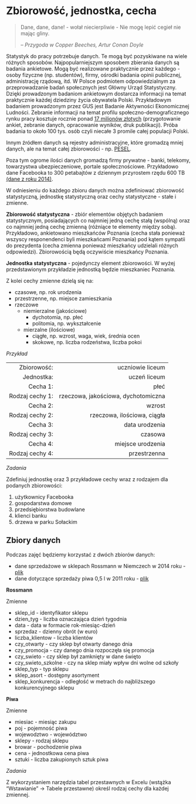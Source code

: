 # Zbiorowość, jednostka, cecha {#zbiorowosc}

> Dane, dane, dane! - wołał niecierpliwie - Nie mogę lepić cegieł nie mając gliny.
> 
> -- <cite>Przygoda w Copper Beeches, Artur Conan Doyle</cite>

Statystyk do pracy potrzebuje danych. Te mogą być pozyskiwane na wiele różnych sposobów. Najpopularniejszym sposobem zbierania danych są badania ankietowe. Mogą być realizowane praktycznie przez każdego - osoby fizyczne (np. studentów), firmy, ośrodki badania opinii publicznej, administrację rządową, itd. W Polsce podmiotem odpowiedzialnym za przeprowadzanie badań społecznych jest Główny Urząd Statystyczny. Dzięki prowadzonym badaniom ankietowym dostarcza informacji na temat praktycznie każdej dziedziny życia obywatela Polski. Przykładowym badaniem prowadzonym przez GUS jest Badanie Aktywności Ekonomicznej Ludności. Zebranie informacji na temat profilu społeczno-demograficznego rynku pracy kosztuje rocznie ponad [17 milionów złotych](http://bip.stat.gov.pl/dzialalnosc-statystyki-publicznej/program-badan-statystycznych/pbssp-2017/) (przygotowanie ankiet, zebranie danych, opracowanie wyników, druk publikacji). Próba badania to około 100 tys. osób czyli niecałe 3 promile całej populacji Polski.

Innym źródłem danych są rejestry administracyjne, które gromadzą mniej danych, ale na temat całej zbiorowości - np. [PESEL](https://pl.wikipedia.org/wiki/PESEL).

Poza tym ogrome ilości danych gromadzą firmy prywatne - banki, telekomy, towarzystwa ubezpieczeniowe, portale społecznościowe. Przykładowo dane Facebooka to 300 petabajtów z dziennym przyrostem rzędu 600 TB [(dane z roku 2014)](https://code.facebook.com/posts/229861827208629/scaling-the-facebook-data-warehouse-to-300-pb/).

W odniesieniu do każdego zbioru danych można zdefiniować zbiorowość statystyczną, jednostkę statystyczną oraz cechy statystyczne - stałe i zmienne.

**Zbiorowość statystyczna** - zbiór elementów objętych badaniem statystycznym, posiadających co najmniej jedną cechę stałą (wspólną) oraz co najmniej jedną cechę zmienną (różniące te elementy między sobą). Przykładowo, ankietowano mieszkańców Poznania (cecha stała ponieważ wszyscy responendenci byli mieszkańcami Poznania) pod kątem sympatii do prezydenta (cecha zmienna ponieważ mieszkańcy udzielali różnych odpowiedzi). Zbiorowością będą oczywiście mieszkańcy Poznania.

**Jednostka statystyczna** - pojedynczy element zbiorowości. W wyżej przedstawionym przykładzie jednostką będzie mieszkaniec Poznania.

Z kolei cechy zmienne dzielą się na:

- czasowe, np. rok urodzenia
- przestrzenne, np. miejsce zamieszkania
- rzeczowe
    - niemierzalne (jakościowe)
        - dychotomia, np. płeć
        - politomia, np. wykształcenie
    - mierzalne (ilościowe)
        - ciągłe, np. wzrost, waga, wiek, średnia ocen
        - skokowe, np. liczba rodzeństwa, liczba pokoi
    
_Przykład_

| | |
|----------------:|------------------------------------:|
| Zbiorowość: | uczniowie liceum |
| Jednostka: | uczeń liceum |
| Cecha 1: | płeć |
| Rodzaj cechy 1: | rzeczowa, jakościowa, dychotomiczna |
| Cecha 2: | wzrost |
| Rodzaj cechy 2: | rzeczowa, ilościowa, ciągła |
| Cecha 3: | data urodzenia |
| Rodzaj cechy 3: | czasowa |
| Cecha 4: | miejsce urodzenia |
| Rodzaj cechy 4: | przestrzenna |

_Zadania_

Zdefiniuj jednostkę oraz 3 przykładowe cechy wraz z rodzajem dla podanych zbiorowości:

1. użytkownicy Facebooka
2. gospodarstwa domowe
3. przedsiębiorstwa budowlane
4. klienci banku
5. drzewa w parku Sołackim

## Zbiory danych

Podczas zajęć będziemy korzystać z dwóch zbiorów danych:

- dane sprzedażowe w sklepach Rossmann w Niemczech w 2014 roku - [plik](zbiory/rossmann.xlsx)
- dane dotyczące sprzedaży piwa 0,5 l w 2011 roku - [plik](zbiory/piwa.xlsx)

**Rossmann**

Zmienne

- sklep_id - identyfikator sklepu
- dzien_tyg - liczba oznaczająca dzień tygodnia
- data - data w formacie rok-miesiąc-dzień
- sprzedaz - dzienny obrót (w euro)
- liczba_klientow - liczba klientów
- czy_otwarty - czy sklep był otwarty danego dnia
- czy_promocja - czy danego dnia rozpoczęła się promocja
- czy_swieto - czy sklep był zamknięty w dane święto
- czy_swieto_szkolne - czy na sklep miały wpływ dni wolne od szkoły
- sklep_typ - typ sklepu 
- sklep_asort - dostępny asortyment
- sklep_konkurencja - odległość w metrach do najbliższego konkurencyjnego sklepu

**Piwa**

Zmienne

- miesiac - miesiąc zakupu
- poj - pojemność piwa
- wojewodztwo - województwo
- sklepy - rodzaj sklepu
- browar - pochodzenie piwa
- cena - jednostkowa cena piwa
- sztuki - liczba zakupionych sztuk piwa

_Zadania_

Z wykorzystaniem narzędzia tabel przestawnych w Excelu (wstążka "Wstawianie" -> Tabele przestawne) określ rodzaj cechy dla każdej zmiennej.

